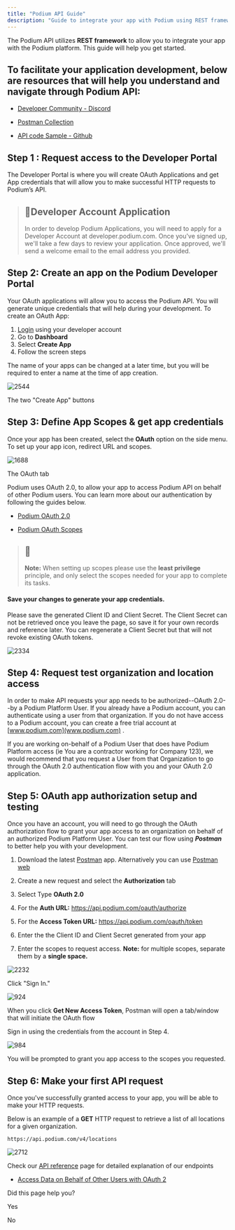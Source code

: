 ```yaml
---
title: "Podium API Guide"
description: "Guide to integrate your app with Podium using REST framework"
---
```

The Podium API utilizes **REST framework** to allow you to integrate your app with the Podium platform. This guide will help you get started.

## To facilitate your application development, below are resources that will help you understand and navigate through Podium API:

*   [Developer Community - Discord](https://discord.gg/podiumdevelopers)
    
*   [Postman Collection](https://www.postman.com/podiumhq)
    
*   [API code Sample - Github](https://github.com/podium/podium-api-sample-contacts)
    

## Step 1 : Request access to the Developer Portal

The Developer Portal is where you will create OAuth Applications and get App credentials that will allow you to make successful HTTP requests to Podium’s API.

> ## 📘Developer Account Application
> 
> In order to develop Podium Applications, you will need to apply for a Developer Account at developer.podium.com. Once you've signed up, we'll take a few days to review your application. Once approved, we'll send a welcome email to the email address you provided.

## Step 2: Create an app on the Podium Developer Portal

Your OAuth applications will allow you to access the Podium API. You will generate unique credentials that will help during your development. To create an OAuth App:

1.  [Login](https://developer.podium.com/)
     using your developer account
2.  Go to **Dashboard**
3.  Select **Create App**
4.  Follow the screen steps

The name of your apps can be changed at a later time, but you will be required to enter a name at the time of app creation.

![2544](https://files.readme.io/626f110-Xnip2022-03-15_17-15-11.jpg "Xnip2022-03-15_17-15-11.jpg")

The two "Create App" buttons

## Step 3: Define App Scopes & get app credentials

Once your app has been created, select the **OAuth** option on the side menu. To set up your app icon, redirect URL and scopes.

![1688](https://files.readme.io/28960e7-Xnip2022-03-15_17-17-58.jpg "Xnip2022-03-15_17-17-58.jpg")

The OAuth tab

Podium uses OAuth 2.0, to allow your app to access Podium API on behalf of other Podium users. You can learn more about our authentication by following the guides below.

*   [Podium OAuth 2.0](/docs/oauth)
    
*   [Podium OAuth Scopes](/docs/oauth-scopes)
    

  

> ## 📘
> 
> **Note:** When setting up scopes please use the **least privilege** principle, and only select the scopes needed for your app to complete its tasks.

#### Save your changes to generate your app credentials.

Please save the generated Client ID and Client Secret. The Client Secret can not be retrieved once you leave the page, so save it for your own records and reference later. You can regenerate a Client Secret but that will not revoke existing OAuth tokens.

![2334](https://files.readme.io/bae0963-Screen_Shot_2022-03-14_at_12.18.40_PM.png "Screen Shot 2022-03-14 at 12.18.40 PM.png")

## Step 4: Request test organization and location access

In order to make API requests your app needs to be authorized--OAuth 2.0--by a Podium Platform User. If you already have a Podium account, you can authenticate using a user from that organization. If you do not have access to a Podium account, you can create a free trial account at [www.podium.com](www.podium.com)
.

If you are working on-behalf of a Podium User that does have Podium Platform access (ie You are a contractor working for Company 123), we would recommend that you request a User from that Organization to go through the OAuth 2.0 authentication flow with you and your OAuth 2.0 application.

## Step 5: OAuth app authorization setup and testing

Once you have an account, you will need to go through the OAuth authorization flow to grant your app access to an organization on behalf of an authorized Podium Platform User. You can test our flow using **_Postman_** to better help you with your development.

1.  Download the latest [Postman](https://www.postman.com/downloads/)
     app. Alternatively you can use [Postman web](https://web.postman.co/home)
    
2.  Create a new request and select the **Authorization** tab
3.  Select Type **OAuth 2.0**
4.  For the **Auth URL:** https://api.podium.com/oauth/authorize
5.  For the **Access Token URL:** https://api.podium.com/oauth/token
6.  Enter the the Client ID and Client Secret generated from your app
7.  Enter the scopes to request access. **Note:** for multiple scopes, separate them by a **single space.**

![2232](https://files.readme.io/3145971-Screen_Shot_2022-03-14_at_2.12.14_PM.png "Screen Shot 2022-03-14 at 2.12.14 PM.png")

Click "Sign In."

![924](https://files.readme.io/e8a6795-Screen_Shot_2022-03-14_at_2.21.59_PM.png "Screen Shot 2022-03-14 at 2.21.59 PM.png")

When you click **Get New Access Token**, Postman will open a tab/window that will initiate the OAuth flow

Sign in using the credentials from the account in Step 4.

![984](https://files.readme.io/b11b09b-Screen_Shot_2022-03-14_at_2.27.35_PM.png "Screen Shot 2022-03-14 at 2.27.35 PM.png")

You will be prompted to grant you app access to the scopes you requested.

## Step 6: Make your first API request

Once you've successfully granted access to your app, you will be able to make your HTTP requests.

Below is an example of a **GET** HTTP request to retrieve a list of all locations for a given organization.

```http
https://api.podium.com/v4/locations

```

![2712](https://files.readme.io/31dc55c-Screen_Shot_2022-03-14_at_4.42.36_PM.png "Screen Shot 2022-03-14 at 4.42.36 PM.png")

Check our [API reference](/reference/introduction)
 page for detailed explanation of our endpoints

*   [Access Data on Behalf of Other Users with OAuth 2](/docs/oauth)
    

Did this page help you?

Yes

No